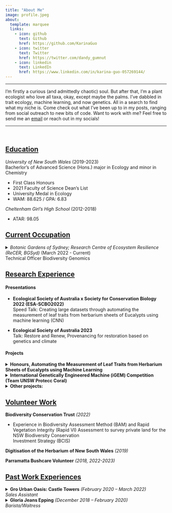```yaml
---
title: "About Me"
image: profile.jpeg
about:
  template: marquee
  links:
    - icon: github
      text: Github
      href: https://github.com/KarinaGuo
    - icon: twitter
      text: Twitter
      href: https://twitter.com/dandy_gumnut
    - icon: linkedin
      text: LinkedIn
      href: https://www.linkedin.com/in/karina-guo-057269144/
---
```


------------------------------------------------------------------------

<p>I'm firstly a curious (and admittedly chaotic) soul. But after that, I'm a plant ecologist who love all taxa, okay, except maybe the palms. I've dabbled in trait ecology, machine learning, and now genetics. All in a search to find what my niche is. Come check out what I've been up to in my posts, ranging from social outreach to new bits of code. Want to work with me? Feel free to send me an [email](mailto:karinag.work@gmail.com) or reach out in my socials!</p>

------------------------------------------------------------------------

<p>

 

<p>

## [Education]{.underline}

*University of New South Wales* (2019-2023)\
Bacherlor's of Advanced Science (Hons.) major in Ecology and minor in Chemistry

-   First Class Honours
-   2021 Faculty of Science Dean's List
-   University Medal in Ecology
-   WAM: 88.625 / GPA: 6.83

*Cheltenham Girl's High School* (2012-2018)

-   ATAR: 98.05

## [**Current Occupation**]{.underline}

<details>

<summary>*Botanic Gardens of Sydney; Research Centre of Ecosystem Resilience (ReCER, BGSyd)* (March 2022 - Current)\
Technical Officer Biodiversity Genomics</summary>

-   Wet lab work on Lenwebbia sp & Gossia frangratissima for successful extraction of high molecular weight DNA full genome sequencing. Includes ability to safely work with liquid nitrogen, CTAB buffers, rare earth metal clean up, DNA purification and quantification through NanoDrop One & Agilent Tape.

-   Refactoring of the genetics processing of DArT SNP data for the [Restore and Renew (RnR) webtool](https://www.restore-and-renew.org.au/). Involved version control using Git, containerising the RnR genetics workflow on Docker, multi-stage builds of workflow, supporting project development, and outreach. Showed proficiency in collaborating with other team members to enhance existing workflows and develop new features for future pathways of the tool.

-   Managing \~70,000 samples through databasing collection information, maintenance and organisation of their storage. Processing of incoming material in preparation of new samples and vouchers.

-   Applied engagement in concepts of genetics including conducting GWAS on individuals of Melaleuca quinquenervia to discover markers that signify rust resistance

-   Engaging in field work trips to help gather genetic samples. Involves learning flora identification skills, scheduling appropriate accommodation, and following WHS protocols.

-   Rapid selection and preparation of samples to send to Diversity Arrays Technology for genetic sampling

-   Outreach at conferences for external points of collaboration across states of Australia and feedback on procedures and workflows

</details>

## [**Research Experience**]{.underline}

#### Presentations

-   **Ecological Society of Australia x Society for Conservation Biology 2022 (ESA-SCBO2022)**\
    Speed Talk: Creating large datasets through automating the measurement of leaf traits from herbarium sheets of Eucalypts using machine learning (CNN)

-   **Ecological Society of Australia 2023**\
    Talk: Restore and Renew, Provenancing for restoration based on genetics and climate

#### Projects

<details>

<summary>**Honours, Automating the Measurement of Leaf Traits from Herbarium Sheets of Eucalypts using Machine Learning**</summary>

-   Gained expertise in the field of machine learning (ML) and working with various coding languages including R, python, and BASH.

-   Developed a novel and functional workflow using CNN ML models (instance segmentation & object classification) to expand existing eucalypt leaf trait data by 50-fold

-   Statistical analysis of big data, a trait dataset of \~140,000 data points, to find trait-climate relationships and link them to phylogeny

-   Demonstrated ability to lead project development through instigating discussions, creating protocols, research method and proposal writing

-   Literature study to ensure novelty and to link our findings into current academic landscape

-   Presentations in explaining complex concepts in a simple and engaging manner with logical flow

</details>

<details>

<summary>**International Genetically Engineered Machine (iGEM) Competition (Team UNSW Protecc Coral)**</summary>

-   Working as the team leader in the sub-group, Science Communication, as crucial section of a larger team of 15 individuals

-   Organising meetings and providing reports to other team leaders for cohesive group progression

-   Production of a virtual exhibition, contacting Indigenous and local individuals to gather opinions

-   Facilitated collaboration between different iGEM teams and members of the general public

</details>

<details>

<summary>**Other projects:**</summary>

-   **Jason Bragg Machine Learning (ML) Project on Melaleuca sp. with the Royal Botanic Garden Sydney**; Training artificial intelligence to analyse large-scale digital herbarium sheets to identify and measure leaf area, and class different reproductive structures in the *Melaleuca leucadendra* complex (*Myrtaceae*)

-   **Impact of Herbivore Assemblage on Vegetative Community in a Semi-arid Shrubland**; Measuring different effects of grazing intensity and type on a plant community's vegetative cover and diversity through Shannon diversity index

-   **The Effect of Soil Type, Initial Moisture Level and Heat Treatments on a Soil System's Water Repellency;** Measuring water repellency on different soil types, under different moisture levels after different heat treatment

-   **Australian Species and their Shifting Functional Traits in the Changing Climate**; Measurement of tree height, basal trunk width, and SLA in Australian natives across NSW's different climates

</details>

## [**Volunteer Work**]{.underline}

**Biodiversity Conservation Trust** *(2022)*

-   Experience in Biodiversity Assessment Method (BAM) and Rapid Vegetation Integrity (Rapid VI) Assessment to survey private land for the NSW Biodiversity Conservation\
    Investment Strategy (BCIS)

**Digitisation of the Herbarium** **of New South Wales** *(2019)*

**Parramatta Bushcare Volunteer** *(2018, 2022-2023)*

## [**Past Work Experiences**]{.underline}

<details>

<summary>**Gro Urban Oasis: Castle Towers** *(February 2020 -- March 2022)\
Sales Assistant*</summary>

-   Interacting with customers to build a relationship and build a safe environment

-   Developing social skills and encouragement of open-mindedness in customers to new ideas

</details>

<details>

<summary>**Gloria Jeans Epping** *(December 2018 -- February 2020)\
Barista/Waitress*</summary>

-   Well-developed social abilities include conflict mitigation, relationship building and team cooperativity

-   Ability to multitask, utilising a number of equipment simultaneously to deliver goals on schedule

-   Assisting co-workers to maximise workplace productivity and success

</details>
